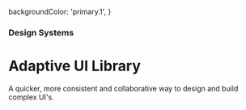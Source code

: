   backgroundColor: 'primary.1',
}

### Design Systems

# Adaptive UI Library

A quicker, more consistent and collaborative way to design and build complex UI's.
